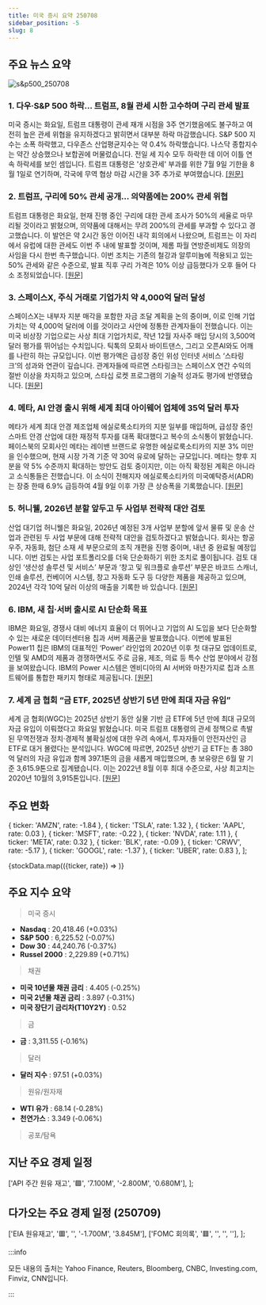 ```yaml
---
title: 미국 증시 요약 250708
sidebar_position: -5
slug: 8
---
```


## 주요 뉴스 요약

![s&p500_250708](/map/250708.png)

### 1. **다우·S&P 500 하락… 트럼프, 8월 관세 시한 고수하며 구리 관세 발표**

미국 증시는 화요일, 트럼프 대통령이 관세 재개 시점을 3주 연기했음에도 불구하고 여전히 높은 관세 위협을 유지하겠다고 밝히면서 대부분 하락 마감했습니다. S&P 500 지수는 소폭 하락했고, 다우존스 산업평균지수는 약 0.4% 하락했습니다. 나스닥 종합지수는 약간 상승했으나 보합권에 머물렀습니다. 전일 세 지수 모두 하락한 데 이어 이틀 연속 하락세를 보인 셈입니다. 트럼프 대통령은 '상호관세' 부과를 위한 7월 9일 기한을 8월 1일로 연기하며, 각국에 무역 협상 마감 시간을 3주 추가로 부여했습니다. [[원문]](https://finance.yahoo.com/news/live/stock-market-today-dow-sp-500-slip-as-trump-stays-firm-on-august-tariff-deadline-announces-copper-duties-200133528.html)

### 2. **트럼프, 구리에 50% 관세 공개… 의약품에는 200% 관세 위협**

트럼프 대통령은 화요일, 현재 진행 중인 구리에 대한 관세 조사가 50%의 세율로 마무리될 것이라고 밝혔으며, 의약품에 대해서는 무려 200%의 관세를 부과할 수 있다고 경고했습니다. 이 발언은 약 2시간 동안 이어진 내각 회의에서 나왔으며, 트럼프는 이 자리에서 유럽에 대한 관세도 이번 주 내에 발표할 것이며, 제롬 파월 연방준비제도 의장의 사임을 다시 한번 촉구했습니다. 이번 조치는 기존의 철강과 알루미늄에 적용되고 있는 50% 관세와 같은 수준으로, 발표 직후 구리 가격은 10% 이상 급등했다가 오후 들어 다소 조정되었습니다. [[원문]](https://finance.yahoo.com/news/trump-unveils-a-50-tariff-on-copper-and-threatens-to-impose-200-duties-on-pharmaceuticals-181231693.html)

### 3. **스페이스X, 주식 거래로 기업가치 약 4,000억 달러 달성**

스페이스X는 내부자 지분 매각을 포함한 자금 조달 계획을 논의 중이며, 이로 인해 기업가치는 약 4,000억 달러에 이를 것이라고 사안에 정통한 관계자들이 전했습니다. 이는 미국 비상장 기업으로는 사상 최대 기업가치로, 작년 12월 자사주 매입 당시의 3,500억 달러 평가를 뛰어넘는 수치입니다. 틱톡의 모회사 바이트댄스, 그리고 오픈AI와도 어깨를 나란히 하는 규모입니다. 이번 평가액은 급성장 중인 위성 인터넷 서비스 ‘스타링크’의 성과와 연관이 깊습니다. 관계자들에 따르면 스타링크는 스페이스X 연간 수익의 절반 이상을 차지하고 있으며, 스타십 로켓 프로그램의 기술적 성과도 평가에 반영됐습니다. [[원문]](https://finance.yahoo.com/news/spacex-valuation-hit-around-400-184152092.html)

### 4. **메타, AI 안경 출시 위해 세계 최대 아이웨어 업체에 35억 달러 투자**

메타가 세계 최대 안경 제조업체 에실로룩소티카의 지분 일부를 매입하며, 급성장 중인 스마트 안경 산업에 대한 재정적 투자를 대폭 확대했다고 복수의 소식통이 밝혔습니다. 페이스북의 모회사인 메타는 레이밴 브랜드로 유명한 에실로룩소티카의 지분 3% 미만을 인수했으며, 현재 시장 가격 기준 약 30억 유로에 달하는 규모입니다. 메타는 향후 지분을 약 5% 수준까지 확대하는 방안도 검토 중이지만, 이는 아직 확정된 계획은 아니라고 소식통들은 전했습니다. 이 소식이 전해지자 에실로룩소티카의 미국예탁증서(ADR)는 장중 한때 6.9% 급등하여 4월 9일 이후 가장 큰 상승폭을 기록했습니다. [[원문]](https://finance.yahoo.com/news/meta-invests-3-5-billion-191357907.html)

### 5. **허니웰, 2026년 분할 앞두고 두 사업부 전략적 대안 검토**

산업 대기업 허니웰은 화요일, 2026년 예정된 3개 사업부 분할에 앞서 물류 및 운송 산업과 관련된 두 사업 부문에 대해 전략적 대안을 검토하겠다고 밝혔습니다. 회사는 항공우주, 자동화, 첨단 소재 세 부문으로의 조직 개편을 진행 중이며, 내년 중 완료될 예정입니다. 이번 검토는 사업 포트폴리오를 더욱 단순화하기 위한 조치로 풀이됩니다. 검토 대상인 ‘생산성 솔루션 및 서비스’ 부문과 ‘창고 및 워크플로 솔루션’ 부문은 바코드 스캐너, 인쇄 솔루션, 컨베이어 시스템, 창고 자동화 도구 등 다양한 제품을 제공하고 있으며, 2024년 각각 10억 달러 이상의 매출을 기록한 바 있습니다. [[원문]](https://www.reuters.com/business/autos-transportation/honeywell-review-alternatives-two-businesses-ahead-2026-split-2025-07-08/)

### 6. **IBM, 새 칩·서버 출시로 AI 단순화 목표**

IBM은 화요일, 경쟁사 대비 에너지 효율이 더 뛰어나고 기업의 AI 도입을 보다 단순화할 수 있는 새로운 데이터센터용 칩과 서버 제품군을 발표했습니다. 이번에 발표된 Power11 칩은 IBM의 대표적인 ‘Power’ 라인업의 2020년 이후 첫 대규모 업데이트로, 인텔 및 AMD의 제품과 경쟁하면서도 주로 금융, 제조, 의료 등 특수 산업 분야에서 강점을 보여왔습니다. IBM의 Power 시스템은 엔비디아의 AI 서버와 마찬가지로 칩과 소프트웨어를 통합한 패키지 형태로 제공됩니다. [[원문]](https://www.reuters.com/business/ibm-rolls-out-new-chips-servers-aims-simplified-ai-2025-07-08/)

### 7. **세계 금 협회 “금 ETF, 2025년 상반기 5년 만에 최대 자금 유입”**

세계 금 협회(WGC)는 2025년 상반기 동안 실물 기반 금 ETF에 5년 만에 최대 규모의 자금 유입이 이뤄졌다고 화요일 밝혔습니다. 미국 트럼프 대통령의 관세 정책으로 촉발된 무역전쟁과 정치·경제적 불확실성에 대한 우려 속에서, 투자자들이 안전자산인 금 ETF로 대거 몰렸다는 분석입니다. WGC에 따르면, 2025년 상반기 금 ETF는 총 380억 달러의 자금 유입과 함께 397.1톤의 금을 새롭게 매입했으며, 총 보유량은 6월 말 기준 3,615.9톤으로 집계됐습니다. 이는 2022년 8월 이후 최대 수준으로, 사상 최고치는 2020년 10월의 3,915톤입니다. [[원문]](https://www.reuters.com/business/gold-etfs-drew-largest-inflow-five-years-during-first-half-2025-wgc-says-2025-07-08/)

## 주요 변화

  { ticker: 'AMZN', rate: -1.84 },
  { ticker: 'TSLA', rate: 1.32 },
  { ticker: 'AAPL', rate: 0.03 },
  { ticker: 'MSFT', rate: -0.22 },
  { ticker: 'NVDA', rate: 1.11 },
  { ticker: 'META', rate: 0.32 },
  { ticker: 'BLK', rate: -0.09 },
  { ticker: 'CRWV', rate: -5.17 },
  { ticker: 'GOOGL', rate: -1.37 },
  { ticker: 'UBER', rate: 0.83 },
];

{stockData.map(({ticker, rate}) => <StockCardMini key={ticker} ticker={ticker} rate={rate}></StockCardMini>)}

## 주요 지수 요약

> 미국 증시

- **Nasdaq** : 20,418.46 (+0.03%)
- **S&P 500** : 6,225.52 (-0.07%)
- **Dow 30** : 44,240.76 (-0.37%)
- **Russel 2000** : 2,229.89 (+0.71%)

> 채권

- **미국 10년물 채권 금리** : 4.405 (-0.25%)
- **미국 2년물 채권 금리** : 3.897 (-0.31%)
- **미국 장단기 금리차(T10Y2Y)** : 0.52

> 금

- **금** : 3,311.55 (-0.16%)

> 달러

- **달러 지수** : 97.51 (+0.03%)

> 원유/원자재

- **WTI 유가** : 68.14 (-0.28%)
- **천연가스** : 3.349 (-0.06%)

> 공포/탐욕

<FearAndGreed fearAndGreedIndex={75} vix={16.81} vixRate={-5.51} />

## 지난 주요 경제 일정

  ['API 주간 원유 재고', '🟩', '7.100M', '-2.800M', '0.680M'],
];

<EconomicCalendar data={eventsData} />

## 다가오는 주요 경제 일정 (250709)

  ['EIA 원유재고', '🟥', '', '-1.700M', '3.845M'],
  ['FOMC 회의록', '🟥', '', '', ''],
];

<EconomicCalendar data={nextEventsData} />

:::info

모든 내용의 출처는 Yahoo Finance, Reuters, Bloomberg, CNBC, Investing.com, Finviz, CNN입니다.

:::
